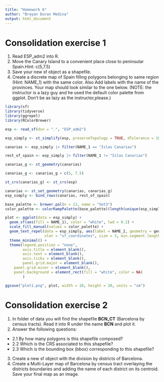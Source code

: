 ```yaml
---
title: "Homework 6"
author: "Brayan Duran Medina"
output: html_document
---
```


# Consolidation exercise 1 ########

1. Read ESP_adm2 into R. 
2. Move the Canary Island to a convenient place close to peninsular Spain.Hint: c(5,7.5) 
3. Save your new sf object as a shapefile.
3. Create a discrete map of Spain filling polygons belonging to same region 
(Hint: NAME_1) with the same color. Also Add labels with the name of the provinces. 
Your map should look similar to the one below. (NOTE: the instructor is a lazy 
guy and he used the default color palette from ggplot. Don't be as lazy as the 
instructor,please.)

```r
library(sf)
library(tidyverse)
library(ggrepel)
library(RColorBrewer)

esp <- read_sf(dsn = ".", "ESP_adm2")

esp_simply <- st_simplify(esp, preserveTopology = TRUE, dTolerance = 1000)

canarias <- esp_simply |> filter(NAME_1 == "Islas Canarias")

rest_of_spain <- esp_simply |> filter(NAME_1 != "Islas Canarias")

canarias_g <- st_geometry(canarias)

canarias_g <- canarias_g + c(5, 7.5)

st_crs(canarias_g) <- st_crs(esp)

canarias <- st_set_geometry(canarias, canarias_g)
esp_simply <- bind_rows(canarias, rest_of_spain)

base_palette <- brewer.pal(n = 12, name = "Set3")
color_palette <- colorRampPalette(base_palette)(length(unique(esp_simply$NAME_1)))

plot <- ggplot(data = esp_simply) +
  geom_sf(aes(fill = NAME_1), color = "white", lwd = 0.2) +
  scale_fill_manual(values = color_palette) +
  geom_text_repel(data = esp_simply, aes(label = NAME_2, geometry = geometry),
                  stat = "sf_coordinates", size = 3, min.segment.length = 0) +
  theme_minimal() +
  theme(legend.position = "none", 
        axis.title = element_blank(), 
        axis.text = element_blank(), 
        axis.ticks = element_blank(),
        panel.grid.major = element_blank(), 
    panel.grid.minor = element_blank(),
    panel.background = element_rect(fill = "white", color = NA) 
        )

ggsave("plot1.png", plot, width = 20, height = 20, units = "cm")
```

# Consolidation exercise 2 #######
1. In folder of data you will find the shapefile **BCN_CT** (Barcelona by census tracts). Read it into R under the name **BCN** and plot it. 
2. Answer the following questions: 
  + 2.1 By how many polygons is this shapefile composed?
  + 2.2 Which is the CRS associated to this shapefile? 
  + 2.3 Which is the bounding box (bbox) corresponding to this shapefile? 
3. Create a new sf object with the division by districts of Barcelona. 
4. Create a Multi-Layer map of Barcelona by census tract overlaying the districts boundaries and adding the name of each district on its centroid. Save your final map as an image. 

```r
```